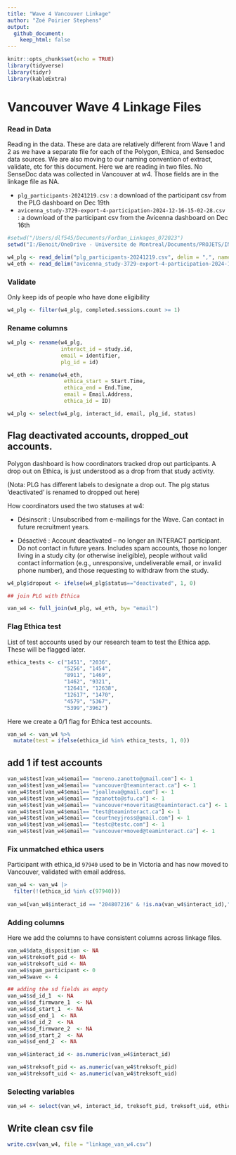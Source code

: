 ```yaml
---
title: "Wave 4 Vancouver Linkage"
author: "Zoé Poirier Stephens"
output:
  github_document:
    keep_html: false
---
```


```r
knitr::opts_chunk$set(echo = TRUE)
library(tidyverse)
library(tidyr)
library(kableExtra)
```

# Vancouver Wave 4 Linkage Files

### Read in Data

Reading in the data. These are data are relatively different from Wave 1 and 2 as we have a separate file for each of the Polygon, Ethica, and Sensedoc data sources. We are also moving to our naming convention of extract, validate, etc for this document. Here we are reading in two files. No SenseDoc data was collected in Vancouver at w4. Those fields are in the linkage file as NA. 

- `plg_participants-20241219.csv` : a download of the participant csv from the PLG dashboard on Dec 19th 
- `avicenna_study-3729-export-4-participation-2024-12-16-15-02-28.csv` : a download of the participant csv from the Avicenna dashboard on Dec 16th 


```r
#setwd("/Users/dlf545/Documents/ForDan_Linkages_072023")
setwd("I:/Benoit/OneDrive - Universite de Montreal/Documents/PROJETS/INTERACT_2016/Donnees/Wave4/Vancouver_linkages_w4")

w4_plg <- read_delim("plg_participants-20241219.csv", delim = ",", name_repair = "universal")
w4_eth <- read_delim("avicenna_study-3729-export-4-participation-2024-12-16-15-02-28.csv", delim = ",", name_repair = "universal")

```

### Validate

Only keep ids of people who have done eligibility 

```r
w4_plg <- filter(w4_plg, completed.sessions.count >= 1) 
```

### Rename columns 

```r
w4_plg <- rename(w4_plg, 
                 interact_id = study.id,
                 email = identifier, 
                 plg_id = id)

w4_eth <- rename(w4_eth, 
                  ethica_start = Start.Time, 
                  ethica_end = End.Time, 
                  email = Email.Address, 
                  ethica_id = ID)
```

```r
w4_plg <- select(w4_plg, interact_id, email, plg_id, status)
```

## Flag deactivated accounts, dropped_out accounts.

Polygon dashboard is how coordinators tracked drop out participants. A drop out on Ethica, is just understood as a drop from that study activity.

(Nota: PLG has different labels to designate a drop out. The plg status 'deactivated' is renamed to dropped out here)

How coordinators used the two statuses at w4: 

+ Désinscrit : Unsubscribed from e-mailings for the Wave. Can contact in future recruitment years.

+ Désactivé : Account deactivated – no longer an INTERACT participant. Do not contact in future years. Includes spam accounts, those no longer living in a study city (or otherwise ineligible), people without valid contact information (e.g., unresponsive, undeliverable email, or invalid phone number), and those requesting to withdraw from the study.

```r
w4_plg$dropout <- ifelse(w4_plg$status=="deactivated", 1, 0)

## join PLG with Ethica 

van_w4 <- full_join(w4_plg, w4_eth, by= "email") 


```

### Flag Ethica test  

List of test accounts used by our research team to test the Ethica app. These will be flagged later. 

```r
ethica_tests <- c("1451", "2036", 
                  "5256", "1454", 
                  "8911", "1469",
                  "1462", "9321", 
                  "12641", "12638", 
                  "12617", "1470",
                  "4579", "5367",
                  "5399","3962")
```

Here we create a 0/1 flag for Ethica test accounts. 

```r
van_w4 <- van_w4 %>%
  mutate(test = ifelse(ethica_id %in% ethica_tests, 1, 0)) 
```

## add 1 if test accounts 

```r
van_w4$test[van_w4$email== "moreno.zanotto@gmail.com"] <- 1  
van_w4$test[van_w4$email== "vancouver@teaminteract.ca"] <- 1  
van_w4$test[van_w4$email== "joalleva@gmail.com"] <- 1  
van_w4$test[van_w4$email== "mzanotto@sfu.ca"] <- 1  
van_w4$test[van_w4$email== "vancouver+noveritas@teaminteract.ca"] <- 1  
van_w4$test[van_w4$email== "test@teaminteract.ca"] <- 1  
van_w4$test[van_w4$email== "courtneyjross@gmail.com"] <- 1  
van_w4$test[van_w4$email== "testc@testc.com"] <- 1  
van_w4$test[van_w4$email== "vancouver+moved@teaminteract.ca"] <- 1

```

### Fix unmatched ethica users

Participant with ethica_id `97940` used to be in Victoria and has now moved to Vancouver, validated with email address.

```r
van_w4 <- van_w4 |>
  filter(!(ethica_id %in% c(97940)))
  
van_w4[van_w4$interact_id == "204807216" & !is.na(van_w4$interact_id),"ethica_id"] <- 97940

```


### Adding columns

Here we add the columns to have consistent columns across linkage files. 

```r
van_w4$data_disposition <- NA
van_w4$treksoft_pid <- NA
van_w4$treksoft_uid <- NA
van_w4$spam_participant <- 0
van_w4$wave <- 4

## adding the sd fields as empty
van_w4$sd_id_1  <- NA
van_w4$sd_firmware_1  <- NA
van_w4$sd_start_1  <- NA
van_w4$sd_end_1  <- NA
van_w4$sd_id_2  <- NA
van_w4$sd_firmware_2  <- NA
van_w4$sd_start_2  <- NA
van_w4$sd_end_2  <- NA

van_w4$interact_id <- as.numeric(van_w4$interact_id)

van_w4$treksoft_pid <- as.numeric(van_w4$treksoft_pid)
van_w4$treksoft_uid <- as.numeric(van_w4$treksoft_uid)
```



### Selecting variables

```r
van_w4 <- select(van_w4, interact_id, treksoft_pid, treksoft_uid, ethica_id, sd_id_1, sd_firmware_1, sd_start_1, sd_end_1, sd_id_2, sd_firmware_2, sd_start_2, sd_end_2, data_disposition, plg_id, dropout, wave, test, spam_participant)
```

## Write clean csv file

```r
write.csv(van_w4, file = "linkage_van_w4.csv")
```